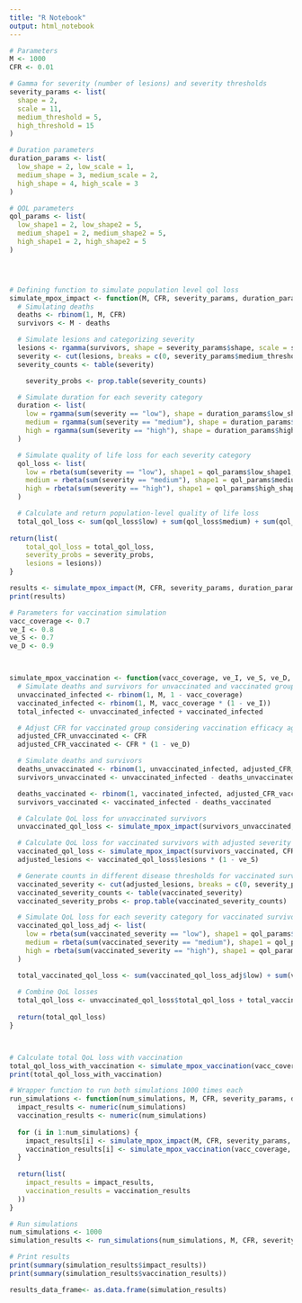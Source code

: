 ```yaml
---
title: "R Notebook"
output: html_notebook
---
```


```r
# Parameters
M <- 1000
CFR <- 0.01

# Gamma for severity (number of lesions) and severity thresholds
severity_params <- list(
  shape = 2,
  scale = 11,
  medium_threshold = 5,
  high_threshold = 15
)

# Duration parameters
duration_params <- list(
  low_shape = 2, low_scale = 1,
  medium_shape = 3, medium_scale = 2,
  high_shape = 4, high_scale = 3
)

# QOL parameters
qol_params <- list(
  low_shape1 = 2, low_shape2 = 5,
  medium_shape1 = 2, medium_shape2 = 5,
  high_shape1 = 2, high_shape2 = 5
)




# Defining function to simulate population level qol loss
simulate_mpox_impact <- function(M, CFR, severity_params, duration_params, qol_params) {
  # Simulating deaths
  deaths <- rbinom(1, M, CFR)
  survivors <- M - deaths

  # Simulate lesions and categorizing severity
  lesions <- rgamma(survivors, shape = severity_params$shape, scale = severity_params$scale)
  severity <- cut(lesions, breaks = c(0, severity_params$medium_threshold, severity_params$high_threshold, Inf), labels = c("low", "medium", "high"))
  severity_counts <- table(severity)

    severity_probs <- prop.table(severity_counts)

  # Simulate duration for each severity category
  duration <- list(
    low = rgamma(sum(severity == "low"), shape = duration_params$low_shape, scale = duration_params$low_scale),
    medium = rgamma(sum(severity == "medium"), shape = duration_params$medium_shape, scale = duration_params$medium_scale),
    high = rgamma(sum(severity == "high"), shape = duration_params$high_shape, scale = duration_params$high_scale)
  )

  # Simulate quality of life loss for each severity category
  qol_loss <- list(
    low = rbeta(sum(severity == "low"), shape1 = qol_params$low_shape1, shape2 = qol_params$low_shape2),
    medium = rbeta(sum(severity == "medium"), shape1 = qol_params$medium_shape1, shape2 = qol_params$medium_shape2),
    high = rbeta(sum(severity == "high"), shape1 = qol_params$high_shape1, shape2 = qol_params$high_shape2)
  )

  # Calculate and return population-level quality of life loss
  total_qol_loss <- sum(qol_loss$low) + sum(qol_loss$medium) + sum(qol_loss$high)
  
return(list(
    total_qol_loss = total_qol_loss,
    severity_probs = severity_probs,
    lesions = lesions))
}

results <- simulate_mpox_impact(M, CFR, severity_params, duration_params, qol_params)
print(results)
```




```r
# Parameters for vaccination simulation
vacc_coverage <- 0.7
ve_I <- 0.8
ve_S <- 0.7
ve_D <- 0.9



simulate_mpox_vaccination <- function(vacc_coverage, ve_I, ve_S, ve_D, M, CFR, severity_params, duration_params, qol_params) {
  # Simulate deaths and survivors for unvaccinated and vaccinated groups
  unvaccinated_infected <- rbinom(1, M, 1 - vacc_coverage)
  vaccinated_infected <- rbinom(1, M, vacc_coverage * (1 - ve_I))
  total_infected <- unvaccinated_infected + vaccinated_infected

  # Adjust CFR for vaccinated group considering vaccination efficacy against death
  adjusted_CFR_unvaccinated <- CFR
  adjusted_CFR_vaccinated <- CFR * (1 - ve_D)

  # Simulate deaths and survivors
  deaths_unvaccinated <- rbinom(1, unvaccinated_infected, adjusted_CFR_unvaccinated)
  survivors_unvaccinated <- unvaccinated_infected - deaths_unvaccinated

  deaths_vaccinated <- rbinom(1, vaccinated_infected, adjusted_CFR_vaccinated)
  survivors_vaccinated <- vaccinated_infected - deaths_vaccinated

  # Calculate QoL loss for unvaccinated survivors
  unvaccinated_qol_loss <- simulate_mpox_impact(survivors_unvaccinated, CFR, severity_params, duration_params, qol_params)

  # Calculate QoL loss for vaccinated survivors with adjusted severity
  vaccinated_qol_loss <- simulate_mpox_impact(survivors_vaccinated, CFR, severity_params, duration_params, qol_params)
  adjusted_lesions <- vaccinated_qol_loss$lesions * (1 - ve_S)

  # Generate counts in different disease thresholds for vaccinated survivors
  vaccinated_severity <- cut(adjusted_lesions, breaks = c(0, severity_params$medium_threshold, severity_params$high_threshold, Inf), labels = c("low", "medium", "high"))
  vaccinated_severity_counts <- table(vaccinated_severity)
  vaccinated_severity_probs <- prop.table(vaccinated_severity_counts)

  # Simulate QoL loss for each severity category for vaccinated survivors
  vaccinated_qol_loss_adj <- list(
    low = rbeta(sum(vaccinated_severity == "low"), shape1 = qol_params$low_shape1, shape2 = qol_params$low_shape2),
    medium = rbeta(sum(vaccinated_severity == "medium"), shape1 = qol_params$medium_shape1, shape2 = qol_params$medium_shape2),
    high = rbeta(sum(vaccinated_severity == "high"), shape1 = qol_params$high_shape1, shape2 = qol_params$high_shape2)
  )

  total_vaccinated_qol_loss <- sum(vaccinated_qol_loss_adj$low) + sum(vaccinated_qol_loss_adj$medium) + sum(vaccinated_qol_loss_adj$high)
  
  # Combine QoL losses
  total_qol_loss <- unvaccinated_qol_loss$total_qol_loss + total_vaccinated_qol_loss
  
  return(total_qol_loss)
}



# Calculate total QoL loss with vaccination
total_qol_loss_with_vaccination <- simulate_mpox_vaccination(vacc_coverage, ve_I, ve_S, ve_D, M, CFR, severity_params, duration_params, qol_params)
print(total_qol_loss_with_vaccination)


```
```r
# Wrapper function to run both simulations 1000 times each
run_simulations <- function(num_simulations, M, CFR, severity_params, duration_params, qol_params, vacc_coverage, ve_I, ve_S, ve_D) {
  impact_results <- numeric(num_simulations)
  vaccination_results <- numeric(num_simulations)
  
  for (i in 1:num_simulations) {
    impact_results[i] <- simulate_mpox_impact(M, CFR, severity_params, duration_params, qol_params)$total_qol_loss
    vaccination_results[i] <- simulate_mpox_vaccination(vacc_coverage, ve_I, ve_S, ve_D, M, CFR, severity_params, duration_params, qol_params)
  }
  
  return(list(
    impact_results = impact_results,
    vaccination_results = vaccination_results
  ))
}

# Run simulations
num_simulations <- 1000
simulation_results <- run_simulations(num_simulations, M, CFR, severity_params, duration_params, qol_params, vacc_coverage, ve_I, ve_S, ve_D)

# Print results
print(summary(simulation_results$impact_results))
print(summary(simulation_results$vaccination_results))

results_data_frame<- as.data.frame(simulation_results)
```
